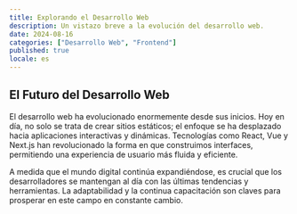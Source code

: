 ```yaml
---
title: Explorando el Desarrollo Web
description: Un vistazo breve a la evolución del desarrollo web.
date: 2024-08-16
categories: ["Desarrollo Web", "Frontend"]
published: true
locale: es
---
```


## El Futuro del Desarrollo Web

El desarrollo web ha evolucionado enormemente desde sus inicios. Hoy en día, no solo se trata de crear sitios estáticos; el enfoque se ha desplazado hacia aplicaciones interactivas y dinámicas. Tecnologías como React, Vue y Next.js han revolucionado la forma en que construimos interfaces, permitiendo una experiencia de usuario más fluida y eficiente.

A medida que el mundo digital continúa expandiéndose, es crucial que los desarrolladores se mantengan al día con las últimas tendencias y herramientas. La adaptabilidad y la continua capacitación son claves para prosperar en este campo en constante cambio.
